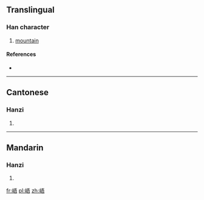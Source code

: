 ==Translingual==

===Han character===
{{Han char|rn=46|rad=山|as=07|sn=10|four=2176<sub>1</sub>|canj=山一一口 (UMMR)|ids=⿰[[山]][[吾]]}}

# [[mountain]]

====References====
* {{Han ref|kx=0312.210|dkj=08125|dj=0613.030|hdz=10772.260|uh=5CFF|ud=23807|bh=D16D|bd=53613}}

----

==Cantonese==

===Hanzi===
{{yue-hanzi|jyut=[[ng4]]|y=ng4}}

# {{defn|lang=yue|sort=山07}}

----

==Mandarin==

===Hanzi===
{{cmn-hanzi|pin=[[yǔ]] ([[yu3]]), [[cuì]] ([[cui4]])|wg=yü<sup>3</sup>, ts'ui<sup>4</sup>}}

# {{defn|lang=cmn|sort=山07}}

[[fr:峿]]
[[pl:峿]]
[[zh:峿]]